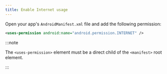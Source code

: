 ```yaml
---
title: Enable Internet usage
---
```


Open your app's `AndroidManifest.xml` file and add the following permission:

```xml
<uses-permission android:name="android.permission.INTERNET" />
```

:::note

The `<uses-permission>` element must be a direct child of the `<manifest>` root element.

:::
